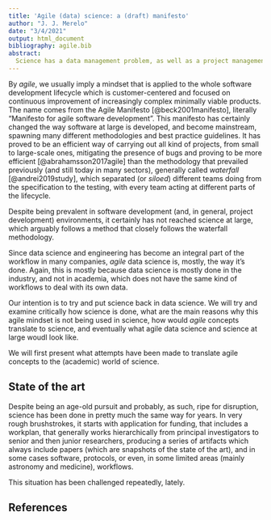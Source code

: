 ```yaml
---
title: 'Agile (data) science: a (draft) manifesto'
author: "J. J. Merelo"
date: "3/4/2021"
output: html_document
bibliography: agile.bib
abstract:
  Science has a data management problem, as well as a project management problem. While industry data science teams have embraced the *agile* mindset, and adopted or created all kind of tools to create reproducible workflows, academia-based science is still (mostly) mired in a mindset that's focused on a single final product (a paper), without focusing on incremental improvement and, over all, reproducibility. In this report we argue towards the adoption of the agile mindset and agile data science tool in academia, to make a more responsible, and over all, reproducible science.
---
```


By *agile*, we usually imply a mindset that is applied to the whole software development lifecycle which is customer-centered and focused on continuous improvement of increasingly complex minimally viable products. The name comes from the Agile Manifesto [@beck2001manifesto], literally "Manifesto for agile software development". This manifesto has certainly changed the way software at large is developed, and become mainstream, spawning many different methodologies and best practice guidelines. It has proved to be an efficient way of carrying out all kind of projects, from small to large-scale ones, mitigating the presence of bugs and proving to be more efficient [@abrahamsson2017agile] than the methodology that prevailed previously (and still today in many sectors), generally called *waterfall* [@andrei2019study], which separated (or *siloed*) different teams doing from the specification to the testing, with every team acting at different parts of the lifecycle.

Despite being prevalent in software development (and, in general, project development) environments, it certainly has not reached science at large, which arguably follows a method that closely follows the waterfall methodology.

Since data science and engineering has become an integral part of the workflow in many companies, *agile* data science is, mostly, the way it's done. Again, this is mostly because data science is mostly done in the industry, and not in academia, which does not have the same kind of workflows to deal with its own data.

Our intention is to try and put science back in data science. We will try and examine critically how science is done, what are the main reasons why this agile mindset is not being used in science, how would *agile* concepts translate to science, and eventually what agile data science and science at large woudl look like.

We will first present what attempts have been made to translate agile concepts to the (academic) world of science.

## State of the art

Despite being an age-old pursuit and probably, as such, ripe for disruption, science has been done in pretty much the same way for years. In very rough brushstrokes, it starts with application for funding, that includes a workplan, that generally works hierarchically from principal investigators to senior and then junior researchers, producing a series of artifacts which always include papers (which are snapshots of the state of the art), and in some cases software, protocols, or even, in some limited areas (mainly astronomy and medicine), workflows.

This situation has been challenged repeatedly, lately.

## References